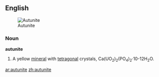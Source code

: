 ==English==
[[Image:2autunit, Polska, Sudety.jpg|thumb|Autunite]]

===Noun===
'''autunite'''
# {{mineralogy}} A yellow [[mineral]] with [[tetragonal]] crystals, Ca(UO<sub>2</sub>)<sub>2</sub>(PO<sub>4</sub>)<sub>2</sub>·10-12H<sub>2</sub>O.

[[ar:autunite]]
[[zh:autunite]]